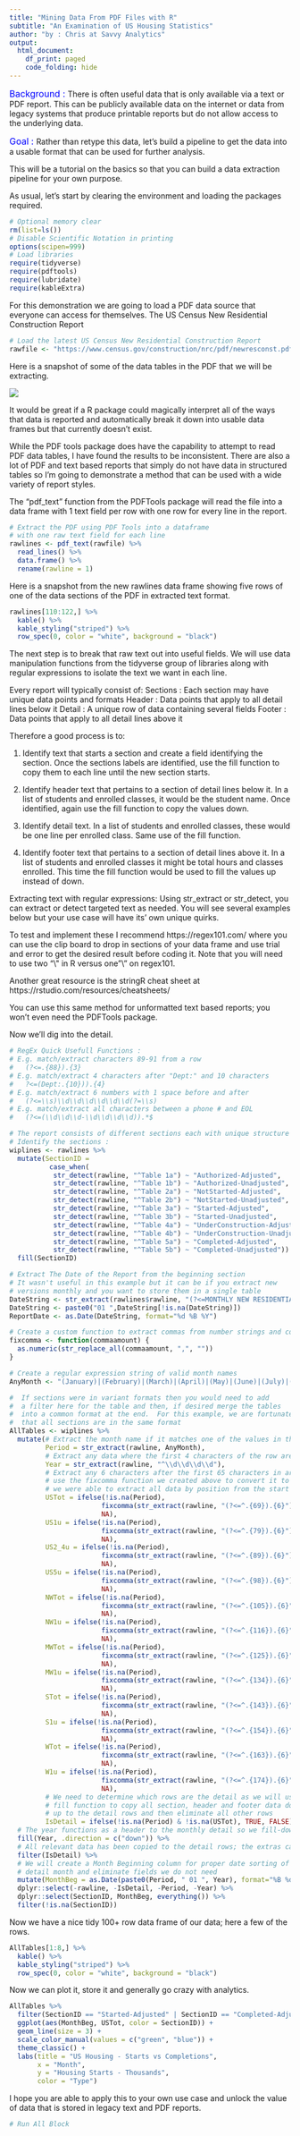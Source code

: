 ```yaml
---
title: "Mining Data From PDF Files with R"
subtitle: "An Examination of US Housing Statistics"
author: "by : Chris at Savvy Analytics"
output:
  html_document:
    df_print: paged
    code_folding: hide        
---
```



<span style="color:blue"><font size="3">Background : </font></span>
There is often useful data that is only available via a text or PDF report.  This can be publicly available data on the internet or data from legacy systems that produce printable reports but do not allow access to the underlying data.

<span style="color:blue"><font size="3">Goal : </font></span>
Rather than retype this data, let's build a pipeline to get the data into a usable format that can be used for further analysis.  

This will be a tutorial on the basics so that you can build a data extraction pipeline for your own purpose.

As usual, let's start by clearing the environment and loading the packages required.

```r
# Optional memory clear
rm(list=ls())
# Disable Scientific Notation in printing
options(scipen=999)
# Load libraries
require(tidyverse)
require(pdftools)
require(lubridate)
require(kableExtra)
```

For this demonstration we are going to load a PDF data source that everyone can access for themselves.  The US Census New Residential Construction Report

```r
# Load the latest US Census New Residential Construction Report
rawfile <- "https://www.census.gov/construction/nrc/pdf/newresconst.pdf"
```

Here is a snapshot of some of the data tables in the PDF that we will be extracting.

![](https://github.com/ChrisAtSavvy/SavvyDemoProjects/blob/main/R/PDFDemo.png?raw=true)


It would be great if a R package could magically interpret all of the ways that data is reported and automatically break it down into usable data frames but that currently doesn't exist.

While the PDF tools package does have the capability to attempt to read PDF data tables, I have found the results to be inconsistent.  There are also a lot of PDF and text based reports that simply do not have data in structured tables so I'm going to demonstrate a method that can be used with a wide variety of report styles.

The "pdf_text" function from the PDFTools package will read the file into a data frame with 1 text field per row with one row for every line in the report.

```r
# Extract the PDF using PDF Tools into a dataframe
# with one raw text field for each line
rawlines <- pdf_text(rawfile) %>%
  read_lines() %>%
  data.frame() %>%
  rename(rawline = 1)

```

Here is a snapshot from the new rawlines data frame showing five rows of one of the data sections of the PDF in extracted text format.

```r
rawlines[110:122,] %>%
  kable() %>%
  kable_styling("striped") %>%
  row_spec(0, color = "white", background = "black")
```

The next step is to break that raw text out into useful fields.  We will use data manipulation functions from the tidyverse group of libraries along with regular expressions to isolate the text we want in each line.

Every report will typically consist of:
Sections : Each section may have unique data points and formats
Header : Data points that apply to all detail lines below it
Detail : A unique row of data containing several fields
Footer : Data points that apply to all detail lines above it

Therefore a good process is to:

1. Identify text that starts a section and create a field identifying the section.  Once the sections labels are identified, use the fill function to copy them to each line until the new section starts.

2. Identify header text that pertains to a section of detail lines below it.  In a list of students and enrolled classes, it would be the student name.  Once identified, again use the fill function to copy the values down.

3. Identify detail text.  In a list of students and enrolled classes, these would be one line per enrolled class.  Same use of the fill function.

4. Identify footer text that pertains to a section of detail lines above it.  In a list of students and enrolled classes it might be total hours and classes enrolled.  This time the fill function would be used to fill the values up instead of down.


Extracting text with regular expressions:
Using str_extract or str_detect, you can extract or detect targeted text as needed.  You will see several examples below but your use case will have its' own unique quirks.  

To test and implement these I recommend https://regex101.com/ where you can use the clip board to drop in sections of your data frame and use trial and error to get the desired result before coding it.  Note that you will need to use two "\\\" in R versus one "\\" on regex101.   

Another great resource is the stringR cheat sheet at https://rstudio.com/resources/cheatsheets/ 

You can use this same method for unformatted text based reports; you won't even need the PDFTools package.

Now we'll dig into the detail.

```r

# RegEx Quick Usefull Functions :
# E.g. match/extract characters 89-91 from a row
#   (?<=.{88}).{3}
# E.g. match/extract 4 characters after "Dept:" and 10 characters
#   ?<=(Dept:.{10})).{4}
# E.g. match/extract 6 numbers with 1 space before and after
#   (?<=\\s)\\d\\d\\d\\d\\d\\d(?=\\s)
# E.g. match/extract all characters between a phone # and EOL
#   (?<=(\\d\\d\\d-\\d\\d\\d\\d)).*$

# The report consists of different sections each with unique structure
# Identify the sections :
wiplines <- rawlines %>%
  mutate(SectionID = 
          case_when(
           str_detect(rawline, "^Table 1a") ~ "Authorized-Adjusted",
           str_detect(rawline, "^Table 1b") ~ "Authorized-Unadjusted",
           str_detect(rawline, "^Table 2a") ~ "NotStarted-Adjusted",
           str_detect(rawline, "^Table 2b") ~ "NotStarted-Unadjusted",
           str_detect(rawline, "^Table 3a") ~ "Started-Adjusted",
           str_detect(rawline, "^Table 3b") ~ "Started-Unadjusted",
           str_detect(rawline, "^Table 4a") ~ "UnderConstruction-Adjusted",
           str_detect(rawline, "^Table 4b") ~ "UnderConstruction-Unadjusted",
           str_detect(rawline, "^Table 5a") ~ "Completed-Adjusted",
           str_detect(rawline, "^Table 5b") ~ "Completed-Unadjusted")) %>%
  fill(SectionID)

# Extract The Date of the Report from the beginning section
# It wasn't useful in this example but it can be if you extract new 
# versions monthly and you want to store them in a single table
DateString <- str_extract(rawlines$rawline, "(?<=MONTHLY NEW RESIDENTIAL CONSTRUCTION, ).*$")
DateString <- paste0("01 ",DateString[!is.na(DateString)])
ReportDate <- as.Date(DateString, format="%d %B %Y")

# Create a custom function to extract commas from number strings and convert
fixcomma <- function(commaamount) {
  as.numeric(str_replace_all(commaamount, ",", ""))
}

# Create a regular expression string of valid month names
AnyMonth <- "(January)|(February)|(March)|(April)|(May)|(June)|(July)|(August)|(September)|(October)|(November)|(December)"

#  If sections were in variant formats then you would need to add
#  a filter here for the table and then, if desired merge the tables
#  into a common format at the end.  For this example, we are fortunate
#  that all sections are in the same format
AllTables <- wiplines %>%
  mutate(# Extract the month name if it matches one of the values in the AnyMonth RegEx
         Period = str_extract(rawline, AnyMonth),
         # Extract any data where the first 4 characters of the row are numbers
         Year = str_extract(rawline, "^\\d\\d\\d\\d"),
         # Extract any 6 characters after the first 65 characters in arow
         # use the fixcomma function we created above to convert it to a number
         # we were able to extract all data by position from the start of the line
         USTot = ifelse(!is.na(Period),
                       fixcomma(str_extract(rawline, "(?<=^.{69}).{6}")),
                       NA),
         US1u = ifelse(!is.na(Period),
                       fixcomma(str_extract(rawline, "(?<=^.{79}).{6}")),
                       NA),
         US2_4u = ifelse(!is.na(Period),
                       fixcomma(str_extract(rawline, "(?<=^.{89}).{6}")),
                       NA),
         US5u = ifelse(!is.na(Period),
                       fixcomma(str_extract(rawline, "(?<=^.{98}).{6}")),
                       NA),
         NWTot = ifelse(!is.na(Period),
                       fixcomma(str_extract(rawline, "(?<=^.{105}).{6}")),
                       NA),
         NW1u = ifelse(!is.na(Period),
                       fixcomma(str_extract(rawline, "(?<=^.{116}).{6}")),
                       NA),
         MWTot = ifelse(!is.na(Period),
                       fixcomma(str_extract(rawline, "(?<=^.{125}).{6}")),
                       NA),
         MW1u = ifelse(!is.na(Period),
                       fixcomma(str_extract(rawline, "(?<=^.{134}).{6}")),
                       NA),
         STot = ifelse(!is.na(Period),
                       fixcomma(str_extract(rawline, "(?<=^.{143}).{6}")),
                       NA),
         S1u = ifelse(!is.na(Period),
                       fixcomma(str_extract(rawline, "(?<=^.{154}).{6}")),
                       NA),
         WTot = ifelse(!is.na(Period),
                       fixcomma(str_extract(rawline, "(?<=^.{163}).{6}")),
                       NA),
         W1u = ifelse(!is.na(Period),
                       fixcomma(str_extract(rawline, "(?<=^.{174}).{6}")),
                       NA),
         # We need to determine which rows are the detail as we will use the 
         # fill function to copy all section, header and footer data down or
         # up to the detail rows and then eliminate all other rows
         IsDetail = ifelse(!is.na(Period) & !is.na(USTot), TRUE, FALSE)) %>%
  # The year functions as a header to the monthly detail so we fill-down
  fill(Year, .direction = c("down")) %>%
  # All relevant data has been copied to the detail rows; the extras can be removed 
  filter(IsDetail) %>%
  # We will create a Month Beginning column for proper date sorting of the 
  # detail month and eliminate fields we do not need
  mutate(MonthBeg = as.Date(paste0(Period, " 01 ", Year), format="%B %d %Y")) %>%
  dplyr::select(-rawline, -IsDetail, -Period, -Year) %>%
  dplyr::select(SectionID, MonthBeg, everything()) %>%
  filter(!is.na(SectionID))


```

Now we have a nice tidy 100+ row data frame of our data; here a few of the rows.

```r
AllTables[1:8,] %>%
  kable() %>%
  kable_styling("striped") %>%
  row_spec(0, color = "white", background = "black")
```

Now we can plot it, store it and generally go crazy with analytics.

```r
AllTables %>%
  filter(SectionID == "Started-Adjusted" | SectionID == "Completed-Adjusted") %>%
  ggplot(aes(MonthBeg, USTot, color = SectionID)) +
  geom_line(size = 3) +
  scale_color_manual(values = c("green", "blue")) +
  theme_classic() +
  labs(title = "US Housing - Starts vs Completions",
       x = "Month",
       y = "Housing Starts - Thousands",
       color = "Type")

```

I hope you are able to apply this to your own use case and unlock the value of data that is stored in legacy text and PDF reports.

```r
# Run All Block
```


